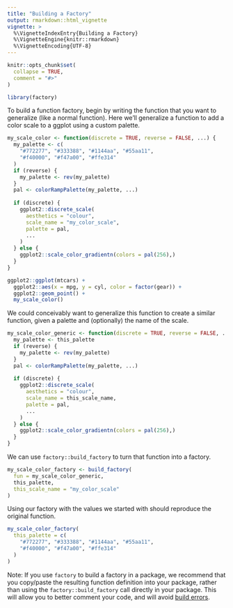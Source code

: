 ```yaml
---
title: "Building a Factory"
output: rmarkdown::html_vignette
vignette: >
  %\VignetteIndexEntry{Building a Factory}
  %\VignetteEngine{knitr::rmarkdown}
  %\VignetteEncoding{UTF-8}
---
```


```r
knitr::opts_chunk$set(
  collapse = TRUE,
  comment = "#>"
)
```

```r
library(factory)
```

To build a function factory, begin by writing the function that you want to generalize (like a normal function). Here we'll generalize a function to add a color scale to a ggplot using a custom palette.

```r
my_scale_color <- function(discrete = TRUE, reverse = FALSE, ...) {
  my_palette <- c(
    "#772277", "#333388", "#1144aa", "#55aa11", 
    "#f40000", "#f47a00", "#ffe314"
  )
  if (reverse) {
    my_palette <- rev(my_palette)
  }
  pal <- colorRampPalette(my_palette, ...)
  
  if (discrete) {
    ggplot2::discrete_scale(
      aesthetics = "colour",
      scale_name = "my_color_scale", 
      palette = pal,
      ...
    )
  } else {
    ggplot2::scale_color_gradientn(colors = pal(256),)
  }
}

ggplot2::ggplot(mtcars) + 
  ggplot2::aes(x = mpg, y = cyl, color = factor(gear)) +
  ggplot2::geom_point() + 
  my_scale_color()
```

We could conceivably want to generalize this function to create a similar function, given a palette and (optionally) the name of the scale.

```r
my_scale_color_generic <- function(discrete = TRUE, reverse = FALSE, ...) {
  my_palette <- this_palette
  if (reverse) {
    my_palette <- rev(my_palette)
  }
  pal <- colorRampPalette(my_palette, ...)
  
  if (discrete) {
    ggplot2::discrete_scale(
      aesthetics = "colour",
      scale_name = this_scale_name, 
      palette = pal,
      ...
    )
  } else {
    ggplot2::scale_color_gradientn(colors = pal(256),)
  }
}
```

We can use `factory::build_factory` to turn that function into a factory.

```r
my_scale_color_factory <- build_factory(
  fun = my_scale_color_generic,
  this_palette,
  this_scale_name = "my_color_scale"
)
```

Using our factory with the values we started with should reproduce the original function.

```r
my_scale_color_factory(
  this_palette = c(
    "#772277", "#333388", "#1144aa", "#55aa11", 
    "#f40000", "#f47a00", "#ffe314"
  )
)
```

Note: If you use `factory` to build a factory in a package, we recommend that you copy/paste the resulting function definition into your package, rather than using the `factory::build_factory` call directly in your package. This will allow you to better comment your code, and will avoid [build errors](https://r6.r-lib.org/articles/Portable.html#potential-pitfalls-with-cross-package-inheritance).
